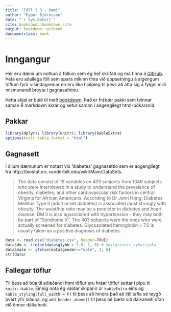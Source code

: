 ```yaml
--- 
title: "Föll í R - Dæmi"
author: "Eyþór Björnsson"
date: "`r Sys.Date()`"
site: bookdown::bookdown_site
output: bookdown::gitbook
documentclass: book
---
```


# Inngangur
Hér eru dæmi um notkun á föllum sem ég hef skrifað og má finna á [GitHub](https://github.com/eythorbj/R). Þeta eru aðallega föll sem spara mikinn tíma við uppsetningu á algengum töflum fyrir vísindagreinar en eru líka hjálpleg til þess að átta sig á fylgni milli mismunandi breyta í gagnasafninu.

Þetta skjal er búið til með [bookdown](https://bookdown.org/yihui/bookdown/). Það er frábær pakki sem tvinnar saman R markdown skrár og setur saman í aðgengilegt html-bókarsnið.


## Pakkar

```r
library(dplyr); library(knitr); library(kableExtra)
options(knitr.table.format = "html")
```

## Gagnasett
Í öllum dæmunum er notast við 'diabetes' gagnasettið sem er aðgengilegt frá http://biostat.mc.vanderbilt.edu/wiki/Main/DataSets. 

> The data consist of 19 variables on 403 subjects from 1046 subjects who were interviewed in a study to understand the prevalence of obesity, diabetes, and other cardiovascular risk factors in central Virginia for African Americans. According to Dr John Hong, Diabetes Mellitus Type II (adult onset diabetes) is associated most strongly with obesity. The waist/hip ratio may be a predictor in diabetes and heart disease. DM II is also agssociated with hypertension - they may both be part of "Syndrome X". The 403 subjects were the ones who were actually screened for diabetes. Glycosolated hemoglobin > 7.0 is usually taken as a positive diagnosis of diabetes.

```r
data <- read.csv("diabetes.csv", header=TRUE)
data$dm <- ifelse(data$glyhb > 7.0, 1, 0) # Skilgreinir sykursjúka
data$male <- ifelse(data$gender=="male", 1, 0)
str(data)
```

## Fallegar töflur
Til þess að búa til aðlaðandi html töflur eru hráar töflur settar í pípu til `knitr::kable`. Einnig nota ég valdar skipanir úr `kableExtra` eins og `kable_styling(full_width = F)` til þess að hindra það að lítil tafla sé teygð þvert yfir síðuna, og `add_header_above()` til þess að bæta við dálkaheiti ofan við önnur dálkaheiti.


